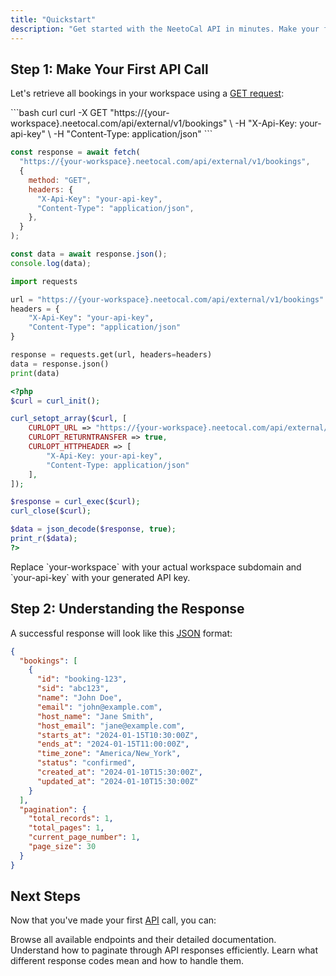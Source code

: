 ```yaml
---
title: "Quickstart"
description: "Get started with the NeetoCal API in minutes. Make your first API call and retrieve your bookings. You should have your [API key](/getting-started/authentication) & [subdomain](/getting-started/identifying-subdomain) ready with you."
---
```


## Step 1: Make Your First API Call

Let's retrieve all bookings in your workspace using a [GET request](https://en.wikipedia.org/wiki/HTTP#Request_methods):

<CodeGroup>
```bash curl
curl -X GET "https://{your-workspace}.neetocal.com/api/external/v1/bookings" \
  -H "X-Api-Key: your-api-key" \
  -H "Content-Type: application/json"
```

```javascript JavaScript
const response = await fetch(
  "https://{your-workspace}.neetocal.com/api/external/v1/bookings",
  {
    method: "GET",
    headers: {
      "X-Api-Key": "your-api-key",
      "Content-Type": "application/json",
    },
  }
);

const data = await response.json();
console.log(data);
```

```python Python
import requests

url = "https://{your-workspace}.neetocal.com/api/external/v1/bookings"
headers = {
    "X-Api-Key": "your-api-key",
    "Content-Type": "application/json"
}

response = requests.get(url, headers=headers)
data = response.json()
print(data)
```

```php PHP
<?php
$curl = curl_init();

curl_setopt_array($curl, [
    CURLOPT_URL => "https://{your-workspace}.neetocal.com/api/external/v1/bookings",
    CURLOPT_RETURNTRANSFER => true,
    CURLOPT_HTTPHEADER => [
        "X-Api-Key: your-api-key",
        "Content-Type: application/json"
    ],
]);

$response = curl_exec($curl);
curl_close($curl);

$data = json_decode($response, true);
print_r($data);
?>
```

</CodeGroup>

<Warning>
  Replace `your-workspace` with your actual workspace subdomain and
  `your-api-key` with your generated API key.
</Warning>

## Step 2: Understanding the Response

A successful response will look like this [JSON](https://en.wikipedia.org/wiki/JSON) format:

```json
{
  "bookings": [
    {
      "id": "booking-123",
      "sid": "abc123",
      "name": "John Doe",
      "email": "john@example.com",
      "host_name": "Jane Smith",
      "host_email": "jane@example.com",
      "starts_at": "2024-01-15T10:30:00Z",
      "ends_at": "2024-01-15T11:00:00Z",
      "time_zone": "America/New_York",
      "status": "confirmed",
      "created_at": "2024-01-10T15:30:00Z",
      "updated_at": "2024-01-10T15:30:00Z"
    }
  ],
  "pagination": {
    "total_records": 1,
    "total_pages": 1,
    "current_page_number": 1,
    "page_size": 30
  }
}
```

## Next Steps

Now that you've made your first [API](https://en.wikipedia.org/wiki/API) call, you can:

<CardGroup cols={3}>
  <Card title='Explore API Reference' href='/api-reference' icon='code'>
    Browse all available endpoints and their detailed documentation.
  </Card>
  <Card title='Pagination' href='/getting-started/pagination' icon='list'>
    Understand how to paginate through API responses efficiently.
  </Card>
  <Card
    title='HTTP response codes'
    href='/getting-started/response-codes'
    icon='reply'
  >
    Learn what different response codes mean and how to handle them.
  </Card>
</CardGroup>
